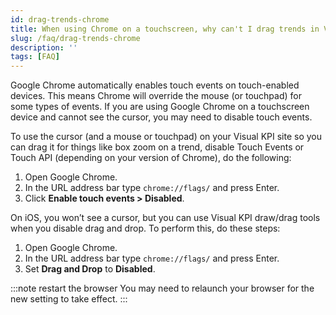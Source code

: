 ```yaml
---
id: drag-trends-chrome
title: When using Chrome on a touchscreen, why can't I drag trends in Visual KPI using a cursor?
slug: /faq/drag-trends-chrome
description: ''
tags: [FAQ]
---
```


Google Chrome automatically enables touch events on touch-enabled devices. This means Chrome will override the mouse (or touchpad) for some types of events. If you are using Google Chrome on a touchscreen device and cannot see the cursor, you may need to disable touch events.

To use the cursor (and a mouse or touchpad) on your Visual KPI site so you can drag it for things like box zoom on a trend, disable Touch Events or Touch API (depending on your version of Chrome), do the following:

1. Open Google Chrome.
2. In the URL address bar type `chrome://flags/` and press Enter.
3. Click **Enable touch events > Disabled**.

On iOS, you won’t see a cursor, but you can use Visual KPI draw/drag tools when you disable drag and drop. To perform this, do these steps:

1. Open Google Chrome.
2. In the URL address bar type `chrome://flags/` and press Enter.
3. Set **Drag and Drop** to **Disabled**.

:::note restart the browser
You may need to relaunch your browser for the new setting to take effect.
:::